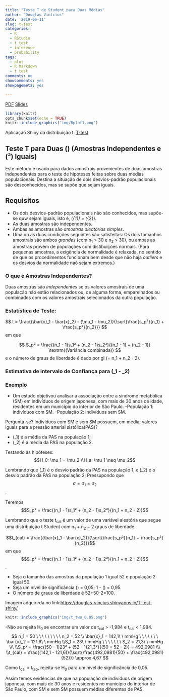 ```yaml
---
title: "Teste T de Student para Duas Médias"
author: "Douglas Vinícius"
date: '2019-06-11'
slug: t-test
categories:
  - R
  - RStudio
  - t test
  - inference
  - probability
tags:
  - plot
  - R Markdown
  - t test
comments: no
showcomments: yes
showpagemeta: yes

---
```


[PDF](pdf/slides2.pdf)
[Slides](slides/t-test.html)

```r
library(knitr)
opts_chunk$set(echo = TRUE)
knitr::include_graphics("img/Rplot1.png")
```

Aplicação Shiny da distribuição t: [T-test](https://douglas-vincius.shinyapps.io/T-test-shiny/)

## Teste T para Duas \(\mu\) (Amostras Independentes e \(\sigma²\) Iguais)


Este método é usado para dados amostrais provenientes de duas amostras independentes para o teste de hipóteses feitas sobre duas médias populacionais. Destina a situação de dois desvios-padrão populacionais são desconhecidos, mas se supõe que sejam iguais.


## Requisitos

- Os dois desvios-padrão populacionais não são conhecidos, mas supõe-se quw sejam iguais, isto é, \(\sigma_{1}\) = \(\sigma_{2}\).
- As duas amostras são independentes.
- Ambas as amostras são *amostras aleatórias simples*.
- Uma ou as duas condições seguintes são satisfeitas: Os dois tamanhos amostrais são ambos *grandes* (com n<sub>1</sub> > 30 e n<sub>2</sub> > 30), ou ambas as amostras provêm de populações com distibuições normais. (Para pequenas amostras, a exigência de normalidade é relaxada, no sentido de que os procedimentos funcionam bem desde que não haja *outliers* e os desvios da normalidade naõ sejam extremos.)


### O que é Amostras Independentes?

Duas amostras são *independentes* se os valores amostrais de uma população não estão relacionados ou, de alguma forma, emparelhados ou combinados com os valores amostrais selecionados da outra população.


### Estatística de Teste:

$$
t = \frac{(\bar{x}_1 - \bar{x}_2) - (\mu_1 - \mu_2)}{\sqrt{\frac{s_p²}{n_1} + \frac{s_p²}{n_2}}}
$$
em que

$$
S_p² = \frac{(n_1 - 1)s_1² + (n_2 - 1)s_2²}{(n_1 - 1) + (n_2 - 1)}  \textrm{(Variância combinada)}
$$
e o número de graus de liberdade é dado por gl \(= n_1 + n_2 - 2\).


### Estimativa de intervalo de Confiança para \(\mu_1 - \mu_2\) 


### Exemplo

 - Um estudo objetivou analisar a associação entre a síndrome metabólica (SM) em indivíduos de origem japonesa, com mais de 30 anos de idade, residentes em um município do interior de São Paulo.
 -População 1: indivíduos com SM.
 -População 2: indivíduos sem SM.

Pergunta-se? Indivíduos com SM e sem SM possuem, em média, valores iguais para a pressão arterial sistólica(PAS)?

 - \(\mu_1\) é a média da PAS na população 1;
 - \(\mu_2\) é a média da PAS na população 2.
 
Testando as hipóteses: 
$$H_0: \mu_1 = \mu_2
\\H_a: \mu_1 \neq \mu_2$$

Lembrando que \(\sigma_1\) é o desvio padrão da PAS na população 1, e \(\sigma_2\) é o desvio padrão da PAS na população 2; Pressupondo que $$\sigma = \sigma_1 = \sigma_2$$.

Teremos $$S_p² = \frac{(n_1 - 1)s_1² + (n_2 - 1)s_2²}{(n_1 + n_2 - 2)}$$

Lembrando que o teste t<sub>cal</sub> é um valor de uma variável aleatória que segue uma distribuição t Student com n<sub>1</sub> + n<sub>2</sub> − 2 graus de liberdade.

$$t_{cal} = \frac{(\bar{x}_1 - \bar{x}_2)}{\sqrt{\frac{s_p²}{n_1} + \frac{s_p²}{n_2}}}$$ em que $$S_p² = \frac{(n_1 - 1)s_1² + (n_2 - 1)s_2²}{(n_1 + n_2 - 2)}$$.

 - Seja o tamanho das amostras da população 1 igual 52 e população 2 igual 50.
 - Seja um nível de significância \(\alpha\) = 0,05; 1 - \(\alpha\) = 0,95.
 - O número de graus de liberdade é 52+50-2=100.

Imagem adquirirda no link:<https://douglas-vincius.shinyapps.io/T-test-shiny/>

```r
knitr::include_graphics("img/t_two_0.05.png")
```

-Não se rejeita H<sub>0</sub> se encontrar um valor de t<sub>cal</sub> > -1,984 e t<sub>cal</sub> < 1,984.
$$
n_1 = 50 \ \ \ \ \ \ \ \ \ n_2 = 52
\\ \bar{x}_1 = 142,1\ \ mmHg \ \ \ \ \ \ \ \bar{x}_2 = 121,6\ \ mmHg
\\S_1 = 23\ \ mmHg \ \ \ \ \ \ \ S_2 = 21,3\ \ mmHg
\\\ 
\\S_p² = \frac{(50 - 1)23² + (52 - 1)21,3²}{(50 + 52 - 2)} = 492,0981
\\\
\\t_{cal} = \frac{(142,1 - 121,6)}{\sqrt{\frac{492,0981}{50} + \frac{492,0981}{52}}} \approx 4,67
$$

Como t<sub>cal</sub> > t<sub>tab</sub>, rejeita-se H<sub>0</sub> para um nível de significância de 0,05.

Assim temos evidências de que na população de indivíduos de origem japonesa, com mais de 30 anos e residentes no município do interior de São Paulo, com SM e sem SM possuem médias
diferentes de PAS.